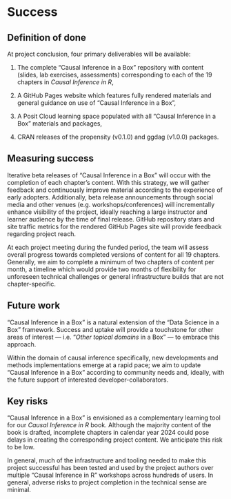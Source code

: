 # Success

## Definition of done

At project conclusion, four primary deliverables will be available:

1. The complete "Causal Inference in a Box" repository with content (slides, lab exercises, assessments) corresponding to each of the 19 chapters in *Causal Inference in R*,
  
2. A GitHub Pages website which features fully rendered materials and general guidance on use of "Causal Inference in a Box",

3. A Posit Cloud learning space populated with all "Causal Inference in a Box" materials and packages,

4. CRAN releases of the propensity (v0.1.0) and ggdag (v1.0.0) packages.

## Measuring success

Iterative beta releases of "Causal Inference in a Box" will occur with the completion of each chapter's content. With this strategy, we will gather feedback and continuously improve material according to the experience of early adopters. Additionally, beta release announcements through social media and other venues (e.g. workshops/conferences) will incrementally enhance visibility of the project, ideally reaching a large instructor and learner audience by the time of final release. GitHub repository stars and site traffic metrics for the rendered GitHub Pages site will provide feedback regarding project reach.

At each project meeting during the funded period, the team will assess overall progress towards completed versions of content for all 19 chapters. Generally, we aim to complete a minimum of two chapters of content per month, a timeline which would provide two months of flexibility for unforeseen technical challenges or general infrastructure builds that are not chapter-specific. 

## Future work

"Causal Inference in a Box" is a natural extension of the "Data Science in a Box" framework. Success and uptake will provide a touchstone for other areas of interest --- i.e. "*Other topical domains* in a Box" --- to embrace this approach. 

Within the domain of causal inference specifically, new developments and methods implementations emerge at a rapid pace; we aim to update "Causal Inference in a Box" according to community needs and, ideally, with the future support of interested developer-collaborators.

## Key risks

"Causal Inference in a Box" is envisioned as a complementary learning tool for our *Causal Inference in R* book. Although the majority content of the book is drafted, incomplete chapters in calendar year 2024 could pose delays in creating the corresponding project content. We anticipate this risk to be low. 

In general, much of the infrastructure and tooling needed to make this project successful has been tested and used by the project authors over multiple "Causal Inference in R" workshops across hundreds of users. In general, adverse risks to project completion in the technical sense are minimal.

